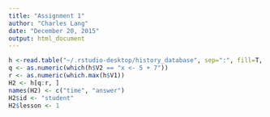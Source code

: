 ```yaml
---
title: "Assignment 1"
author: "Charles Lang"
date: "December 20, 2015"
output: html_document
---
```

```r
h <-read.table("~/.rstudio-desktop/history_database", sep=":", fill=T, stringsAsFactors=F)
q <- as.numeric(which(h$V2 == "x <- 5 + 7"))
r <- as.numeric(which.max(h$V1))
H2 <- h[q:r, ]
names(H2) <- c("time", "answer")
H2$id <- "student"
H2$lesson <- 1

```